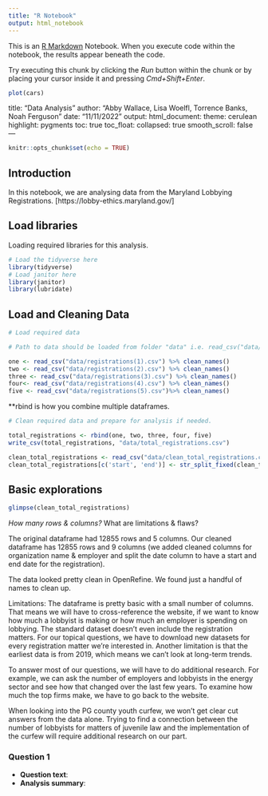 ```yaml
---
title: "R Notebook"
output: html_notebook
---
```


This is an [R Markdown](http://rmarkdown.rstudio.com) Notebook. When you execute code within the notebook, the results appear beneath the code. 

Try executing this chunk by clicking the *Run* button within the chunk or by placing your cursor inside it and pressing *Cmd+Shift+Enter*. 

```r
plot(cars)
```

title: "Data Analysis"
author: "Abby Wallace, Lisa Woelfl, Torrence Banks, Noah Ferguson"
date: "11/11/2022"
output:
  html_document:
    theme: cerulean
    highlight: pygments
    toc: true
    toc_float:
      collapsed: true
      smooth_scroll: false
---

```r
knitr::opts_chunk$set(echo = TRUE)
```

## Introduction 

In this notebook, we are analysing data from the Maryland Lobbying Registrations. [https://lobby-ethics.maryland.gov/]

## Load libraries

Loading required libraries for this analysis.

```r
# Load the tidyverse here
library(tidyverse)
# Load janitor here
library(janitor)
library(lubridate)
```

## Load and Cleaning Data

```r
# Load required data

# Path to data should be loaded from folder "data" i.e. read_csv("data/name_of_data.csv")

one <- read_csv("data/registrations(1).csv") %>% clean_names()
two <- read_csv("data/registrations(2).csv") %>% clean_names()
three <- read_csv("data/registrations(3).csv") %>% clean_names()
four<- read_csv("data/registrations(4).csv") %>% clean_names()
five <- read_csv("data/registrations(5).csv")%>% clean_names()

```
**rbind is how you combine multiple dataframes.


```r
# Clean required data and prepare for analysis if needed. 

total_registrations <- rbind(one, two, three, four, five)
write_csv(total_registrations, "data/total_registrations.csv")

clean_total_registrations <- read_csv("data/clean_total_registrations.csv")
clean_total_registrations[c('start', 'end')] <- str_split_fixed(clean_total_registrations$registration_period, '-', 2)

```

## Basic explorations

```r
glimpse(clean_total_registrations)
```


*How many rows & columns?
*What are limitations & flaws?

The original dataframe had 12855 rows and 5 columns. Our cleaned dataframe has 12855 rows and 9 columns (we added cleaned columns for organization name & employer and split the date column to have a start and end date for the registration).

The data looked pretty clean in OpenRefine. We found just a handful of names to clean up.

Limitations: The dataframe is pretty basic with a small number of columns. That means we will have to cross-reference the website, if we want to know how much a lobbyist is making or how much an employer is spending on lobbying. The standard dataset doesn't even include the registration matters. For our topical questions, we have to download new datasets for every registration matter we're interested in. Another limitation is that the earliest data is from 2019, which means we can't look at long-term trends.

To answer most of our questions, we will have to do additional research. For example, we can ask the number of employers and lobbyists in the energy sector and see how that changed over the last few years. To examine how much the top firms make, we have to go back to the website.

When looking into the PG county youth curfew, we won't get clear cut answers from the data alone. Trying to find a connection between the number of lobbyists for matters of juvenile law and the implementation of the curfew will require additional research on our part.


### Question 1

* **Question text**: 
* **Analysis summary**:
